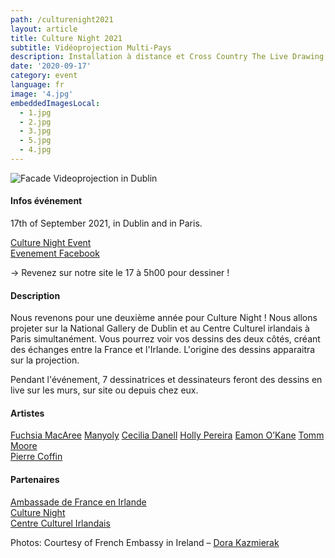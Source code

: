 ```yaml
---
path: /culturenight2021
layout: article
title: Culture Night 2021
subtitle: Vidéoprojection Multi-Pays
description: Installation à distance et Cross Country The Live Drawing Project pour Culture Night à Dublin et Paris simultanément
date: '2020-09-17'
category: event
language: fr
image: '4.jpg'
embeddedImagesLocal:
  - 1.jpg
  - 2.jpg
  - 3.jpg
  - 5.jpg
  - 4.jpg
---
```


![Facade Videoprojection in Dublin](4.jpg)


#### Infos événement

17th of September 2021, in Dublin and in Paris.

[Culture Night Event](https://culturenight.ie/event/french-embassy-at-the-national-gallery-of-ireland-the-live-drawing-project-ireland-and-france/)  
[Evenement Facebook](https://www.facebook.com/events/250631850276287/)  

-> Revenez sur notre site le 17 à 5h00 pour dessiner !


#### Description

Nous revenons pour une deuxième année pour Culture Night ! Nous allons projeter sur la National Gallery de Dublin et au Centre Culturel irlandais à Paris simultanément.
Vous pourrez voir vos dessins des deux côtés, créant des échanges entre la France et l'Irlande. L'origine des dessins apparaitra sur la projection.

Pendant l'événement, 7 dessinatrices et dessinateurs feront des dessins en live sur les murs, sur site ou depuis chez eux. 



#### Artistes

[Fuchsia MacAree](https://macaree.ie/)
[Manyoly](https://macaree.ie/)
[Cecilia Danell](http://www.ceciliadanell.com/)
[Holly Pereira](https://www.hollypereira.com/)
[Eamon O’Kane](https://eamonokane.com/)
[Tomm Moore](https://www.cartoonsaloon.ie/)  
[Pierre Coffin](https://www.illuminationmacguff.com/)


#### Partenaires

[Ambassade de France en Irlande](https://ie.ambafrance.org/)  
[Culture Night](https://culturenight.ie/)  
[Centre Culturel Irlandais](https://www.centreculturelirlandais.com/)


Photos: Courtesy of French Embassy in Ireland – [Dora Kazmierak](https://www.dorakazmierak.com/)
